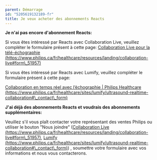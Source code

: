 ```yaml
---
parent: Démarrage
id: "5205619132189-fr"
title: Je veux acheter des abonnements Reacts
---
```

**Je n'ai pas encore d'abonnement Reacts:**

Si vous êtes intéressé par Reacts avec Collaboration Live, veuillez compléter le formulaire présent à cette page: [Collaboration Live pour la télé-échographie (https://www.philips.ca/fr/healthcare/resources/landing/collaboration-live#form\_51957)](https://www.philips.ca/fr/healthcare/resources/landing/collaboration-live#form_51957)

Si vous êtes intéressé par Reacts avec Lumify, veuillez compléter le formulaire présent à cette page:

[Collaboration en temps réel avec l’échographie | Philips Healthcare (https://www.philips.ca/fr/healthcare/sites/lumify/ultrasound-realtime-collaboration#\_contact\_form)](https://www.philips.ca/fr/healthcare/sites/lumify/ultrasound-realtime-collaboration#_contact_form)

**J'ai déjà des abonnements Reacts et voudrais des abonnements supplémentaires:**

Veuillez s'il vous plaît contacter votre représentant des ventes Philips ou utiliser le bouton "Nous joindre" ([Collaboration Live (https://www.philips.ca/fr/healthcare/resources/landing/collaboration-live#form\_51957)](https://www.philips.ca/fr/healthcare/resources/landing/collaboration-live#form_51957), [Lumify (https://www.philips.ca/fr/healthcare/sites/lumify/ultrasound-realtime-collaboration#\_contact\_form)](https://www.philips.ca/fr/healthcare/sites/lumify/ultrasound-realtime-collaboration#_contact_form)) , soumettre votre formulaire avec vos informations et nous vous contacterons.

